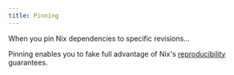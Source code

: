 ```yaml
---
title: Pinning
---
```


When you pin Nix dependencies to specific revisions...

Pinning enables you to fake full advantage of Nix's [reproducibility] guarantees.

[reproducibility]: https://reproducible-builds.org
